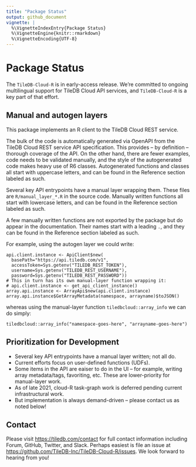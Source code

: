 ```yaml
---
title: "Package Status"
output: github_document
vignette: |
  %\VignetteIndexEntry{Package Status}
  %\VignetteEngine{knitr::rmarkdown}
  %\VignetteEncoding{UTF-8}
---
```


# Package Status

The `TileDB-Cloud-R` is in early-access release. We're committed to ongoing
multilingual support for TileDB Cloud API services, and `TileDB-Cloud-R` is a
key part of that effort.

## Manual and autogen layers

This package implements an R client to the TileDB Cloud REST service.

The bulk of the code is automatically generated via OpenAPI from the TileDB
Cloud REST service API specification.  This provides -- by definition --
thorough coverage of the API. On the other hand, there are fewer examples, code
needs to be validated manually, and the style of the autogenerated code makes
heavy use of R6 classes.  Autogenerated functions and classes all start with
uppercase letters, and can be found in the Reference section labeled as such.

Several key API entrypoints have a manual layer wrapping them. These files are
`R/manual_layer_*.R` in the source code.  Manually written functions all start
with lowercase letters, and can be found in the Reference section labeled as
such.

A few manually written functions are not exported by the package but do appear
in the documentation. Their names start with a leading `.`, and they can be
found in the Reference section labeled as such.

For example, using the autogen layer we could write:

```
api.client.instance <- ApiClient$new(
  basePath="https://api.tiledb.com/v1",
  accessToken=Sys.getenv("TILEDB_REST_TOKEN"),
  username=Sys.getenv("TILEDB_REST_USERNAME"),
  password=Sys.getenv("TILEDB_REST_PASSWORD"))
# This in turn has its own manual-layer function wrapping it:
# api.client.instance <- get_api_client_instance()
array.api.instance <- ArrayApi$new(api.client.instance)
array.api.instance$GetArrayMetadata(namespace, arrayname)$toJSON()
```

whereas using the manual-layer function `tiledbcloud::array_info` we can do simply:

```
tiledbcloud::array_info("namespace-goes-here", "arrayname-goes-here")
```
## Prioritization for Development

* Several key API entrypoints have a manual layer written; not all do.
* Current efforts focus on user-defined functions (UDFs).
* Some items in the API are eaiser to do in the UI -- for example, writing array metadata/tags, favoriting, etc.  These are lower-priority for manual-layer work.
* As of late 2021, cloud-R task-graph work is deferred pending current infrastructural work.
* But implementation is always demand-driven -- please contact us as noted below!

## Contact

Please visit [https://tiledb.com/contact](https://tiledb.com/contact) for full
contact information including Forum, GitHub, Twitter, and Slack. Perhaps
easiest is file an issue at
[https://github.com/TileDB-Inc/TileDB-Cloud-R/issues](https://github.com/TileDB-Inc/TileDB-Cloud-R/issues).
We look forward to hearing from you!
